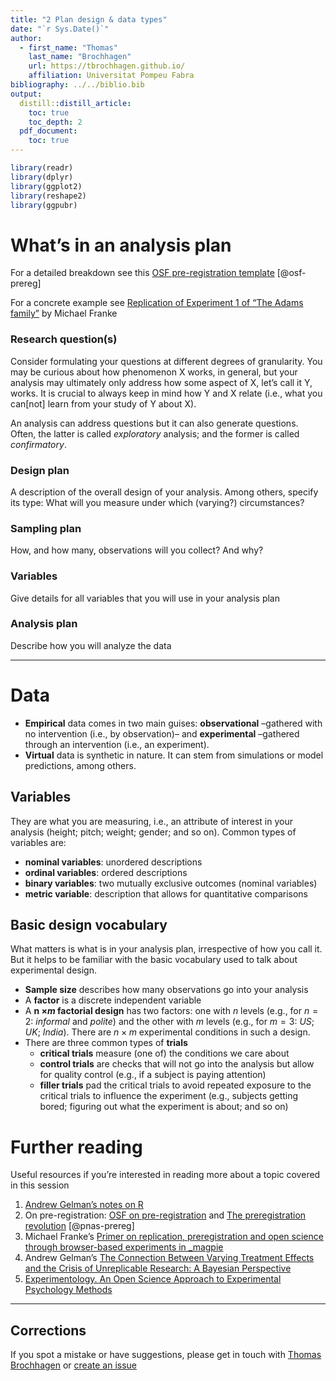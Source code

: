 ```yaml
---
title: "2 Plan design & data types"
date: "`r Sys.Date()`"
author:
  - first_name: "Thomas"
    last_name: "Brochhagen"
    url: https://tbrochhagen.github.io/
    affiliation: Universitat Pompeu Fabra
bibliography: ../../biblio.bib
output:
  distill::distill_article:
    toc: true
    toc_depth: 2
  pdf_document:
    toc: true
---
```




```r
library(readr)
library(dplyr)
library(ggplot2)
library(reshape2)
library(ggpubr)
```

# What's in an analysis plan
For a detailed breakdown see this [OSF pre-registration template](https://osf.io/preprints/metaarxiv/epgjd/) [@osf-prereg]

For a concrete example see [Replication of Experiment 1 of “The Adams family”](https://magpie-ea.github.io/magpie-esslli-2019-course-material/site/script/materials/prereg_report_Adams.pdf) by Michael Franke

### Research question(s)
Consider formulating your questions at different degrees of granularity. You may be curious about how phenomenon X works, in general, but your analysis may ultimately only address how some aspect of X, let's call it Y, works. It is crucial to always keep in mind how Y and X relate (i.e., what you can[not] learn from your study of Y about X).

An analysis can address questions but it can also generate questions. Often, the latter is called  *exploratory* analysis; and the former is called *confirmatory*.

### Design plan
A description of the overall design of your analysis. Among others, specify its type: What will you measure under which (varying?) circumstances? 

### Sampling plan
How, and how many, observations will you collect? And why?

### Variables
Give details for all variables that you will use in your analysis plan 

### Analysis plan
Describe how you will analyze the data

***

# Data
  * **Empirical** data comes in two main guises: **observational** --gathered with no intervention (i.e., by observation)-- and **experimental** --gathered through an intervention (i.e., an experiment).
  * **Virtual** data is synthetic in nature. It can stem from simulations or model predictions, among others.

## Variables
They are what you are measuring, i.e., an attribute of interest in your analysis (height; pitch; weight; gender; and so on).  Common types of variables are: 
  
  * **nominal variables**: unordered descriptions 
  * **ordinal variables**: ordered descriptions
  * **binary variables**: two mutually exclusive outcomes (nominal variables)
  * **metric variable**:  description that allows for quantitative comparisons 

## Basic design vocabulary
What matters is what is in your analysis plan, irrespective of how you call it. But it helps to be familiar with the basic vocabulary used to talk about experimental design.

  * **Sample size** describes how many observations go into your analysis
  * A **factor** is a discrete independent variable
  * A **n $\times  m$ factorial design** has two factors: one with $n$ levels (e.g., for $n = 2$: *informal* and *polite*) and the other with $m$ levels (e.g., for $m = 3$: *US*; *UK*; *India*). There are $n \times m$ experimental conditions in such a design.
  * There are three common types of **trials**
    * **critical trials** measure (one of) the conditions we care about
    * **control trials** are checks that will not go into the analysis but allow for quality control (e.g., if a subject is paying attention)
    * **filler trials** pad the critical trials to avoid repeated exposure to the critical trials to influence the experiment (e.g., subjects getting bored; figuring out what the experiment is about; and so on)

# Further reading 
Useful resources if you're interested in reading more about a topic covered in this session

  1. [Andrew Gelman's notes on R](http://www.stat.columbia.edu/~gelman/communication/Rnotes.pdf)
  2. On pre-registration: [OSF on pre-registration](https://www.cos.io/initiatives/prereg) and [The preregistration revolution](https://www.pnas.org/content/115/11/2600) [@pnas-prereg]
  3. Michael Franke's [Primer on replication, preregistration and open science through browser-based experiments in _magpie](https://magpie-ea.github.io/magpie-esslli-2019-course-material/site/script/)
  4. Andrew Gelman's [The Connection Between Varying Treatment
Effects and the Crisis of Unreplicable Research: A
Bayesian Perspective](http://www.stat.columbia.edu/~gelman/research/published/bayes_management.pdf)
  5. [Experimentology. An Open Science Approach to Experimental Psychology Methods](https://experimentology.io/)


***

## Corrections {.appendix}
If you spot a mistake or have suggestions, please get in touch with [Thomas Brochhagen](https://brochhagen.github.io) or [create an issue](https://github.com/metodesempirics/metodesempirics.github.io/issues/new)
